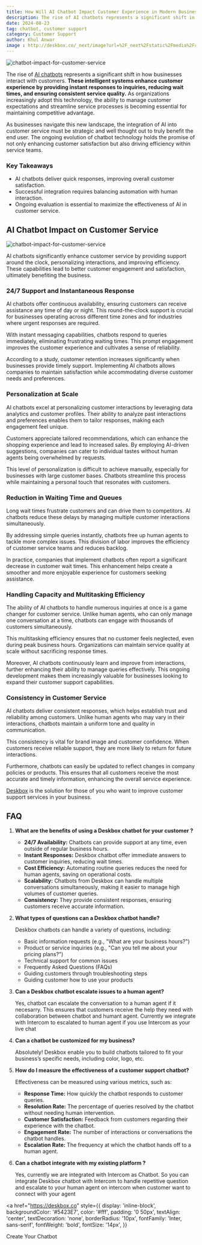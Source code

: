 ```yaml
---
title: How Will AI Chatbot Impact Customer Experience in Modern Business?
description: The rise of AI chatbots represents a significant shift in how businesses interact with customers
date: 2024-08-23
tag: chatbot, customer support
category: Customer Support
author: Khul Anwar
image : http://deskbox.co/_next/image?url=%2F_next%2Fstatic%2Fmedia%2Fchatbot-impact-for-customer-service.7c33cc57.jpg&w=3840&q=75
---
```



![chatbot-impact-for-customer-service](./img/ai-for-customer-service.jpeg)

The rise of [AI chatbots](https://deskbox.co/blog/what-is-chatbot-for-customer-support) represents a significant shift in how businesses interact with customers. **These intelligent systems enhance customer experience by providing instant responses to inquiries, reducing wait times, and ensuring consistent service quality.** As organizations increasingly adopt this technology, the ability to manage customer expectations and streamline service processes is becoming essential for maintaining competitive advantage.

As businesses navigate this new landscape, the integration of AI into customer service must be strategic and well thought out to truly benefit the end user. The ongoing evolution of chatbot technology holds the promise of not only enhancing customer satisfaction but also driving efficiency within service teams.

### Key Takeaways

- AI chatbots deliver quick responses, improving overall customer satisfaction.
- Successful integration requires balancing automation with human interaction.
- Ongoing evaluation is essential to maximize the effectiveness of AI in customer service.

## AI Chatbot Impact on Customer Service

![chatbot-impact-for-customer-service](./img/chatbot-impact-for-customer-service.jpg)

AI chatbots significantly enhance customer service by providing support around the clock, personalizing interactions, and improving efficiency. These capabilities lead to better customer engagement and satisfaction, ultimately benefiting the business.

### 24/7 Support and Instantaneous Response

AI chatbots offer continuous availability, ensuring customers can receive assistance any time of day or night. This round-the-clock support is crucial for businesses operating across different time zones and for industries where urgent responses are required.

With instant messaging capabilities, chatbots respond to queries immediately, eliminating frustrating waiting times. This prompt engagement improves the customer experience and cultivates a sense of reliability.

According to a study, customer retention increases significantly when businesses provide timely support. Implementing AI chatbots allows companies to maintain satisfaction while accommodating diverse customer needs and preferences.

### Personalization at Scale

AI chatbots excel at personalizing customer interactions by leveraging data analytics and customer profiles. Their ability to analyze past interactions and preferences enables them to tailor responses, making each engagement feel unique.

Customers appreciate tailored recommendations, which can enhance the shopping experience and lead to increased sales. By employing AI-driven suggestions, companies can cater to individual tastes without human agents being overwhelmed by requests.

This level of personalization is difficult to achieve manually, especially for businesses with large customer bases. Chatbots streamline this process while maintaining a personal touch that resonates with customers.

### Reduction in Waiting Time and Queues

Long wait times frustrate customers and can drive them to competitors. AI chatbots reduce these delays by managing multiple customer interactions simultaneously.

By addressing simple queries instantly, chatbots free up human agents to tackle more complex issues. This division of labor improves the efficiency of customer service teams and reduces backlog.

In practice, companies that implement chatbots often report a significant decrease in customer wait times. This enhancement helps create a smoother and more enjoyable experience for customers seeking assistance.

### Handling Capacity and Multitasking Efficiency

The ability of AI chatbots to handle numerous inquiries at once is a game changer for customer service. Unlike human agents, who can only manage one conversation at a time, chatbots can engage with thousands of customers simultaneously.

This multitasking efficiency ensures that no customer feels neglected, even during peak business hours. Organizations can maintain service quality at scale without sacrificing response times.

Moreover, AI chatbots continuously learn and improve from interactions, further enhancing their ability to manage queries effectively. This ongoing development makes them increasingly valuable for businesses looking to expand their customer support capabilities.

### Consistency in Customer Service

AI chatbots deliver consistent responses, which helps establish trust and reliability among customers. Unlike human agents who may vary in their interactions, chatbots maintain a uniform tone and quality in communication.

This consistency is vital for brand image and customer confidence. When customers receive reliable support, they are more likely to return for future interactions.

Furthermore, chatbots can easily be updated to reflect changes in company policies or products. This ensures that all customers receive the most accurate and timely information, enhancing the overall service experience.

[Deskbox](https://deskbox.co/) is the solution for those of you who want to improve customer support services in your business.

## FAQ

1. **What are the benefits of using a Deskbox chatbot for your customer ?**
    - **24/7 Availability:** Chatbots can provide support at any time, even outside of regular business hours.
    - **Instant Responses:** Deskbox chatbot offer immediate answers to customer inquiries, reducing wait times.
    - **Cost Efficiency:** Automating routine queries reduces the need for human agents, saving on operational costs.
    - **Scalability:** Chatbots from Deskbox can handle multiple conversations simultaneously, making it easier to manage high volumes of customer queries.
    - **Consistency:** They provide consistent responses, ensuring customers receive accurate information.
2. **What types of questions can a Deskbox chatbot handle?**
    
    Deskbox chatbots can handle a variety of questions, including:
    
    - Basic information requests (e.g., "What are your business hours?")
    - Product or service inquiries (e.g., "Can you tell me about your pricing plans?")
    - Technical support for common issues
    - Frequently Asked Questions (FAQs)
    - Guiding customers through troubleshooting steps
    - Guiding customer how to use your products
3. **Can a Deskbox chatbot escalate issues to a human agent?**
    
    Yes, chatbot can escalate the conversation to a human agent if it necesarry. This ensures that customers receive the help they need with collaboration between chatbot and humant agent. Currently we integrate with Intercom to escalated to human agent if you use Intercom as your live chat
    
4. **Can a chatbot be customized for my business?**
    
    Absolutely! Deskbox enable you to build chatbots tailored to fit your business’s specific needs, including color, logo, etc.
    
5. **How do I measure the effectiveness of a customer support chatbot?**
    
    Effectiveness can be measured using various metrics, such as:
    
    - **Response Time:** How quickly the chatbot responds to customer queries.
    - **Resolution Rate:** The percentage of queries resolved by the chatbot without needing human intervention.
    - **Customer Satisfaction:** Feedback from customers regarding their experience with the chatbot.
    - **Engagement Rate:** The number of interactions or conversations the chatbot handles.
    - **Escalation Rate:** The frequency at which the chatbot hands off to a human agent.
6. **Can a chatbot integrate with my existing platform ?**
    
    Yes, currently we are integrated with Intercom as Chatbot. So you can integrate Deskbox chatbot with Intercom to handle repetitive question and escalate to your human agent on intercom when customer want to connect with your agent


<a 
  href="https://deskbox.co"
  style={{
    display: 'inline-block',
    backgroundColor: '#5423E7',
    color: '#fff',
    padding: '0 50px',
    textAlign: 'center',
    textDecoration: 'none',
    borderRadius: '10px',
    fontFamily: 'Inter, sans-serif',
    fontWeight: 'bold',
    fontSize: '14px',
  }}
>
  Create Your Chatbot
</a>
